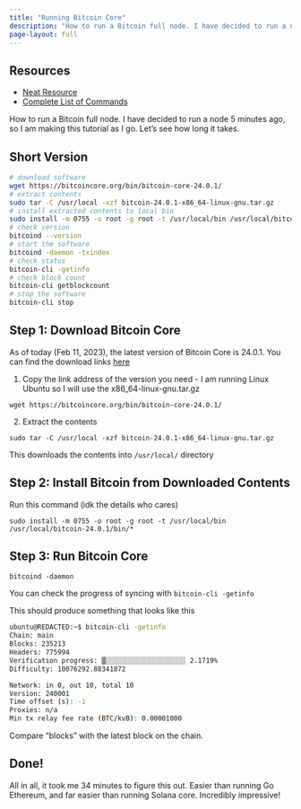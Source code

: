 ```yaml
---
title: "Running Bitcoin Core"
description: "How to run a Bitcoin full node. I have decided to run a node 5 minutes ago, so I am making this tutorial as I go. Let's see how long it takes."
page-layout: full
---
```


## Resources

- [Neat Resource](https://bitcoin.org/en/full-node#other-linux-daemon)
- [Complete List of Commands](https://developer.bitcoin.org/reference/rpc/)

How to run a Bitcoin full node. I have decided to run a node 5 minutes ago, so I am making this tutorial as I go. Let's see how long it takes.

## Short Version

```bash
# download software
wget https://bitcoincore.org/bin/bitcoin-core-24.0.1/
# extract contents
sudo tar -C /usr/local -xzf bitcoin-24.0.1-x86_64-linux-gnu.tar.gz
# install extracted contents to local bin
sudo install -m 0755 -o root -g root -t /usr/local/bin /usr/local/bitcoin-24.0.1/bin/*
# check version
bitcoind --version
# start the software
bitcoind -daemon -txindex
# check status
bitcoin-cli -getinfo
# check block count
bitcoin-cli getblockcount
# stop the software
bitcoin-cli stop
```

## Step 1: Download Bitcoin Core

As of today (Feb 11, 2023), the latest version of Bitcoin Core is 24.0.1. You can find the download links [here](https://bitcoincore.org/bin/bitcoin-core-24.0.1/)

1) Copy the link address of the version you need - I am running Linux Ubuntu so I will use the x86_64-linux-gnu.tar.gz

`wget https://bitcoincore.org/bin/bitcoin-core-24.0.1/`

2) Extract the contents

`sudo tar -C /usr/local -xzf bitcoin-24.0.1-x86_64-linux-gnu.tar.gz`

This downloads the contents into `/usr/local/` directory

## Step 2: Install Bitcoin from Downloaded Contents

Run this command (idk the details who cares)

`sudo install -m 0755 -o root -g root -t /usr/local/bin /usr/local/bitcoin-24.0.1/bin/*`

## Step 3: Run Bitcoin Core

`bitcoind -daemon`

You can check the progress of syncing with `bitcoin-cli -getinfo`

This should produce something that looks like this

```bash
ubuntu@REDACTED:~$ bitcoin-cli -getinfo
Chain: main
Blocks: 235213
Headers: 775994
Verification progress: ▒░░░░░░░░░░░░░░░░░░░░ 2.1719%
Difficulty: 10076292.88341872

Network: in 0, out 10, total 10
Version: 240001
Time offset (s): -1
Proxies: n/a
Min tx relay fee rate (BTC/kvB): 0.00001000
```

Compare "blocks" with the latest block on the chain.

## Done!

All in all, it took me 34 minutes to figure this out. Easier than running Go Ethereum, and far easier than running Solana core. Incredibly impressive!

